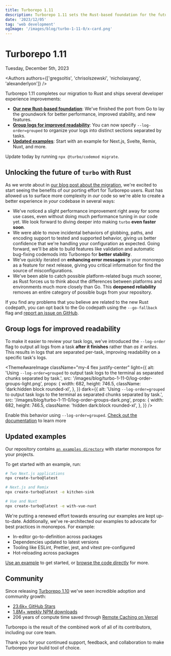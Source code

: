 ```yaml
---
title: Turborepo 1.11
description: Turborepo 1.11 sets the Rust-based foundation for the future of Turborepo.
date: '2023/12/05'
tag: 'web development'
ogImage: '/images/blog/turbo-1-11-0/x-card.png'
---
```


<h1 className="text-center">Turborepo 1.11</h1>


<Date>Tuesday, December 5th, 2023</Date>

<Authors
  authors={['gregsoltis', 'chrisolszewski', 'nicholasyang', 'alexanderlyon']}
/>

Turborepo 1.11 completes our migration to Rust and ships several developer experience improvements:

- [**Our new Rust-based foundation**](#unlocking-the-future-of-turbo-with-rust): We've finished the port from Go to lay the groundwork for better performance, improved stability, and new features.
- [**Group logs for improved readability**](#group-logs-for-improved-readability): You can now specify `--log-order=grouped` to organize your logs into distinct sections separated by tasks.
- [**Updated examples**](#updated-examples): Start with an example for Next.js, Svelte, Remix, Nuxt, and more.

Update today by running `npx @turbo/codemod migrate`.

## Unlocking the future of `turbo` with Rust

As we wrote about in [our blog post about the migration](https://vercel.com/blog/turborepo-migration-go-rust), we're excited to start seeing the benefits of our porting effort for Turborepo users. Rust has allowed us to surface more complexity in _our_ code so we're able to create a better experience in _your_ codebase in several ways:

- We've noticed a slight performance improvement right away for some use cases, even without doing much performance tuning in our code yet. We look forward to diving deeper into making `turbo` **even faster soon**.
- We were able to move incidental behaviors of globbing, paths, and encoding support to tested and supported behavior, giving us better confidence that we're handling your configuration as expected. Going forward, we'll be able to build features like validation and automatic bug-fixing codemods into Turborepo for **better stability**.
- We've quickly iterated on **enhancing error messages** in your monorepo as a feature for next release, giving you critical information for find the source of misconfigurations.
- We've been able to catch possible platform-related bugs much sooner, as Rust forces us to think about the differences between platforms and environments much more closely than Go. This **deepened reliability** removes an entire category of possible bugs from your repository.

If you find any problems that you believe are related to the new Rust codepath, you can opt back to the Go codepath using the `--go-fallback` flag and [report an issue on GitHub](https://github.com/vercel/turbo/issues/new?assignees=&labels=kind%3A+bug%2Cowned-by%3A+turborepo%2Cneeds%3A+triage&projects=&template=0-turborepo-bug-report.yml&title=%5Bturborepo%5D+).

## Group logs for improved readability

To make it easier to review your task logs, we've introduced the `--log-order` flag to output all logs from a task **after it finishes** rather than _as it writes_. This results in logs that are separated per-task, improving readability on a specific task's logs.

<ThemeAwareImage
  className="my-4 flex justify-center"
  light={{
    alt: 'Using `--log-order=grouped` to output task logs to the terminal as separated chunks separated by task.',
    src: '/images/blog/turbo-1-11-0/log-order-groups-light.png',
    props: {
      width: 682,
      height: 746.5,
      className: 'dark:hidden block rounded-xl',
    },
  }}
  dark={{
    alt: 'Using `--log-order=grouped` to output task logs to the terminal as separated chunks separated by task.',
    src: '/images/blog/turbo-1-11-0/log-order-groups-dark.png',
    props: {
      width: 682,
      height: 746.5,
      className: 'hidden dark:block rounded-xl',
    },
  }}
/>

Enable this behavior using `--log-order=grouped`. [Check out the documentation](/docs/reference/run#--log-order-option) to learn more

## Updated examples

Our repository contains [`an examples directory`](https://github.com/vercel/turbo/tree/main/examples) with starter monorepos for your projects.

To get started with an example, run:

```bash title="Terminal"
# Two Next.js applications
npx create-turbo@latest
```

```bash title="Terminal"
# Next.js and Remix
npx create-turbo@latest -e kitchen-sink
```

```bash title="Terminal"
# Vue and Nuxt
npx create-turbo@latest -e with-vue-nuxt
```

We're putting a renewed effort towards ensuring our examples are kept up-to-date. Additionally, we've re-architected our examples to advocate for best practices in monorepos. For example:

- In-editor go-to-definition across packages
- Dependencies updated to latest versions
- Tooling like ESLint, Prettier, jest, and vitest pre-configured
- Hot-reloading across packages

[Use an example](/docs/getting-started/examples) to get started, or [browse the code directly](https://github.com/vercel/turbo/tree/main/examples) for more.

## Community

Since releasing [Turborepo 1.10](/blog/turbo-1-10-0) we've seen incredible adoption and community growth:

- [23.6k+ GitHub Stars](https://github.com/vercel/turbo)
- [1.8M+ weekly NPM downloads](https://www.npmjs.com/package/turbo)
- 206 years of compute time saved through [Remote Caching on Vercel](https://vercel.com/docs/concepts/monorepos/remote-caching)

Turborepo is the result of the combined work of all of its contributors, including our core team.

Thank you for your continued support, feedback, and collaboration to make Turborepo your build tool of choice.
